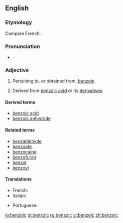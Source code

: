 ==English==

===Etymology===
Compare French {{term|benzoïque|lang=fr}}.

===Pronunciation===
*{{audio|en-us-benzoic.ogg|Audio (US)}}

===Adjective===
{{en-adj|-}}

# Pertaining to, or obtained from, [[benzoin]].
# {{organic chemistry}} Derived from [[benzoic acid]] or its [[derivative]]s.

====Derived terms====
*[[benzoic acid]]
*[[benzoic anhydride]]

====Related terms====
*[[benzaldehyde]]
*[[benzoate]]
*[[benzocaine]]
*[[benzofuran]]
*[[benzol]]
*[[benzoyl]]

====Translations====
{{trans-top|benzoic}}
*French: {{term|acide benzoïque|m}}
*Italian: {{t-|it|benzoico}}
{{trans-mid}}
*Portuguese: {{t|pt|benzóico}}
{{trans-bottom}}

[[io:benzoic]]
[[pl:benzoic]]
[[ru:benzoic]]
[[vi:benzoic]]
[[zh:benzoic]]